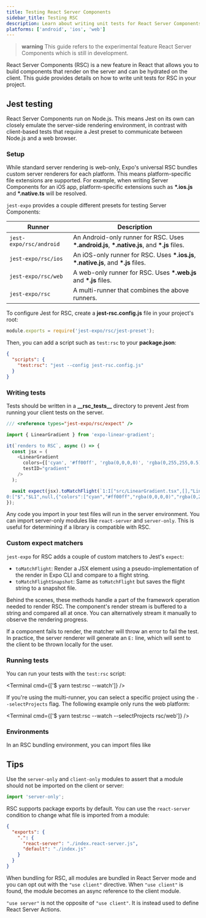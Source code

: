 ```yaml
---
title: Testing React Server Components
sidebar_title: Testing RSC
description: Learn about writing unit tests for React Server Components in Expo.
platforms: ['android', 'ios', 'web']
---
```



> **warning** This guide refers to the experimental feature React Server Components which is still in development.

React Server Components (RSC) is a new feature in React that allows you to build components that render on the server and can be hydrated on the client. This guide provides details on how to write unit tests for RSC in your project.

## Jest testing

React Server Components run on Node.js. This means Jest on its own can closely emulate the server-side rendering environment, in contrast with client-based tests that require a Jest preset to communicate between Node.js and a web browser.

### Setup

While standard server rendering is web-only, Expo's universal RSC bundles custom server renderers for each platform. This means platform-specific file extensions are supported. For example, when writing Server Components for an iOS app, platform-specific extensions such as **\*.ios.js** and **\*.native.ts** will be resolved.

`jest-expo` provides a couple different presets for testing Server Components:

| Runner                  | Description                                                                                    |
| ----------------------- | ---------------------------------------------------------------------------------------------- |
| `jest-expo/rsc/android` | An Android-only runner for RSC. Uses **\*.android.js**, **\*.native.js**, and **\*.js** files. |
| `jest-expo/rsc/ios`     | An iOS-only runner for RSC. Uses **\*.ios.js**, **\*.native.js**, and **\*.js** files.         |
| `jest-expo/rsc/web`     | A web-only runner for RSC. Uses **\*.web.js** and **\*.js** files.                             |
| `jest-expo/rsc`         | A multi-runner that combines the above runners.                                                |

To configure Jest for RSC, create a **jest-rsc.config.js** file in your project's root:

```js jest-rsc.config.js
module.exports = require('jest-expo/rsc/jest-preset');
```

Then, you can add a script such as `test:rsc` to your **package.json**:

```json package.json
{
  "scripts": {
    "test:rsc": "jest --config jest-rsc.config.js"
  }
}
```

### Writing tests

Tests should be written in a **\_\_rsc_tests\_\_** directory to prevent Jest from running your client tests on the server.

```js __rsc_tests__/my-component.test.ts
/// <reference types="jest-expo/rsc/expect" />

import { LinearGradient } from 'expo-linear-gradient';

it(`renders to RSC`, async () => {
  const jsx = (
    <LinearGradient
      colors={['cyan', '#ff00ff', 'rgba(0,0,0,0)', 'rgba(0,255,255,0.5)']}
      testID="gradient"
    />
  );

  await expect(jsx).toMatchFlight(`1:I["src/LinearGradient.tsx",[],"LinearGradient"]
0:["$","$L1",null,{"colors":["cyan","#ff00ff","rgba(0,0,0,0)","rgba(0,255,255,0.5)"],"testID":"gradient"},null]`);
});
```

Any code you import in your test files will run in the server environment. You can import server-only modules like `react-server` and `server-only`. This is useful for determining if a library is compatible with RSC.

### Custom expect matchers

`jest-expo` for RSC adds a couple of custom matchers to Jest's `expect`:

- `toMatchFlight`: Render a JSX element using a pseudo-implementation of the render in Expo CLI and compare to a flight string.
- `toMatchFlightSnapshot`: Same as `toMatchFlight` but saves the flight string to a snapshot file.

Behind the scenes, these methods handle a part of the framework operation needed to render RSC. The component's render stream is buffered to a string and compared all at once. You can alternatively stream it manually to observe the rendering progress.

If a component fails to render, the matcher will throw an error to fail the test. In practice, the server renderer will generate an `E:` line, which will sent to the client to be thrown locally for the user.

### Running tests

You can run your tests with the `test:rsc` script:

<Terminal cmd={['$ yarn test:rsc --watch']} />

If you're using the multi-runner, you can select a specific project using the `--selectProjects` flag. The following example only runs the web platform:

<Terminal cmd={['$ yarn test:rsc --watch --selectProjects rsc/web']} />

### Environments

In an RSC bundling environment, you can import files like

## Tips

Use the `server-only` and `client-only` modules to assert that a module should not be imported on the client or server:

```js my-module.js
import 'server-only';
```

RSC supports package exports by default. You can use the `react-server` condition to change what file is imported from a module:

```json package.json
{
  "exports": {
    ".": {
      "react-server": "./index.react-server.js",
      "default": "./index.js"
    }
  }
}
```

When bundling for RSC, all modules are bundled in React Server mode and you can opt out with the `"use client"` directive. When `"use client"` is found, the module becomes an async reference to the client module.

`"use server"` is not the opposite of `"use client"`. It is instead used to define React Server Actions.
